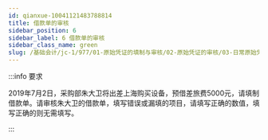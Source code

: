 ```yaml
---
id: qianxue-10041121483788814
title: 借款单的审核
sidebar_position: 6
sidebar_label: 6 借款单的审核
sidebar_class_name: green
slug: /基础会计/jc-1/977/01-原始凭证的填制与审核/02-原始凭证的审核/03-日常原始凭证审核实训/qianxue-1004111449432707469/qianxue-10041121483788814/借款单的审核
---
```


:::info 要求

2019年7月2日，采购部朱大卫将出差上海购买设备，预借差旅费5000元，请填制借款单。请审核朱大卫的借款单，填写错误或漏填的项目，请填写正确的数值，填写正确的则无需填写。

:::
